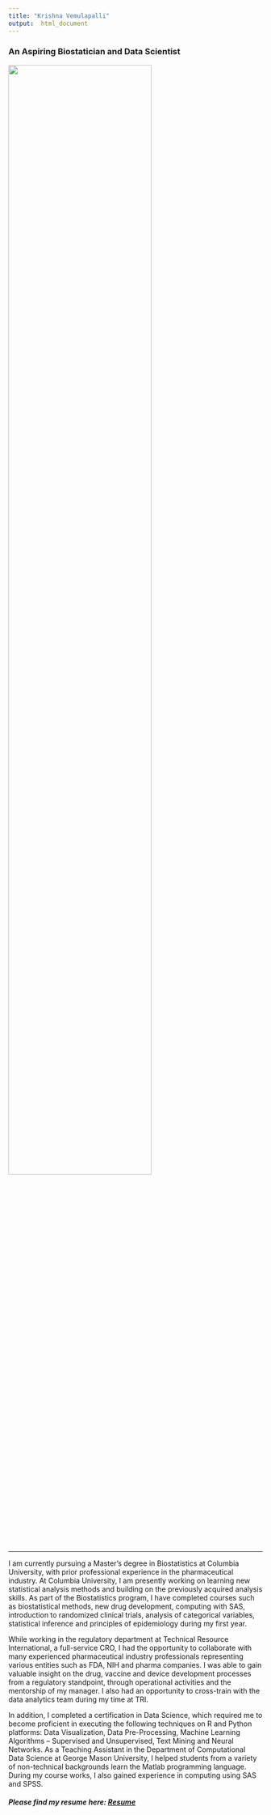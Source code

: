```yaml
---
title: "Krishna Vemulapalli"
output:  html_document
---
```


### An Aspiring Biostatician and Data Scientist

<img src="images/img1.jpg" style="width:75%">    
   
***
    
I am currently pursuing a Master’s degree in Biostatistics at Columbia University, with prior professional experience in the pharmaceutical industry. At Columbia University, I am presently working on learning new statistical analysis methods and building on the previously acquired analysis skills. As part of the Biostatistics program, I have completed courses such as biostatistical methods, new drug development, computing with SAS, introduction to randomized clinical trials, analysis of categorical variables, statistical inference and principles of epidemiology during my first year.   
    
While working in the regulatory department at Technical Resource International, a full-service CRO, I had the opportunity to collaborate with many experienced pharmaceutical industry professionals representing various entities such as FDA, NIH and pharma companies. I was able to gain valuable insight on the drug, vaccine and device development processes from a regulatory standpoint, through operational activities and the mentorship of my manager. I also had an opportunity to cross-train with the data analytics team during my time at TRI.    
      
In addition, I completed a certification in Data Science, which required me to become proficient in executing the following techniques on R and Python platforms: Data Visualization, Data Pre-Processing, Machine Learning Algorithms – Supervised and Unsupervised, Text Mining and Neural Networks. As a Teaching Assistant in the Department of Computational Data Science at George Mason University, I helped students from a variety of non-technical backgrounds learn the Matlab programming language. During my course works, I also gained experience in computing using SAS and SPSS.     

##### Please find my resume here: [Resume](about.html)